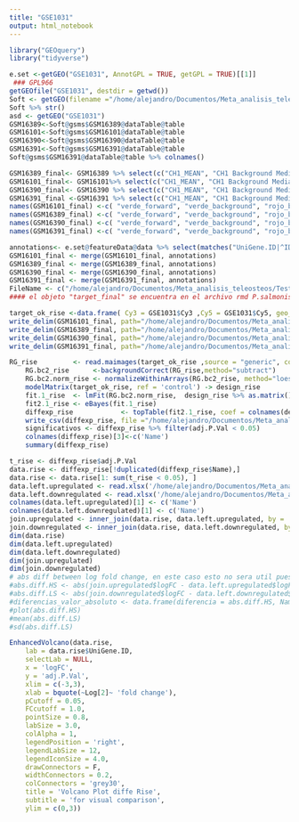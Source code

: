 ```yaml
---
title: "GSE1031"
output: html_notebook
---
```



```r
library("GEOquery")
library("tidyverse")
```

```r
e.set <-getGEO("GSE1031", AnnotGPL = TRUE, getGPL = TRUE)[[1]]
 ### GPL966 
getGEOfile("GSE1031", destdir = getwd())
Soft <- getGEO(filename ="/home/alejandro/Documentos/Meta_analisis_teleosteos/Test GSE1031/GSE1031.soft.gz")
Soft %>% str()
asd <- getGEO("GSE1031")
GSM16389<-Soft@gsms$GSM16389@dataTable@table
GSM16101<-Soft@gsms$GSM16101@dataTable@table
GSM16390<-Soft@gsms$GSM16390@dataTable@table
GSM16391<-Soft@gsms$GSM16391@dataTable@table
Soft@gsms$GSM16391@dataTable@table %>% colnames()
```


```r
GSM16389_final<- GSM16389 %>% select(c("CH1_MEAN", "CH1 Background Median", "CH2 Background Median", "CH2_MEAN", "ID_REF")) 
GSM16101_final<- GSM16101%>% select(c("CH1_MEAN", "CH1 Background Median", "CH2 Background Median", "CH2_MEAN", "ID_REF")) 
GSM16390_final<- GSM16390 %>% select(c("CH1_MEAN", "CH1 Background Median", "CH2 Background Median", "CH2_MEAN", "ID_REF")) 
GSM16391_final <-GSM16391 %>% select(c("CH1_MEAN", "CH1 Background Median", "CH2 Background Median", "CH2_MEAN", "ID_REF")) 
names(GSM16101_final) <-c( "verde_forward", "verde_background", "rojo_background","rojo_forward", "ID")
names(GSM16389_final) <-c( "verde_forward", "verde_background", "rojo_background","rojo_forward", "ID")
names(GSM16390_final) <-c( "verde_forward", "verde_background", "rojo_background","rojo_forward", "ID")
names(GSM16391_final) <-c( "verde_forward", "verde_background", "rojo_background","rojo_forward", "ID")

annotations<- e.set@featureData@data %>% select(matches("UniGene.ID|^ID$|GenBank.Accession"))
GSM16101_final <- merge(GSM16101_final, annotations)
GSM16389_final <- merge(GSM16389_final, annotations)
GSM16390_final <- merge(GSM16390_final, annotations)
GSM16391_final <- merge(GSM16391_final, annotations)
FileName <- c("/home/alejandro/Documentos/Meta_analisis_teleosteos/Test GSE1031/GSM16101.txt","/home/alejandro/Documentos/Meta_analisis_teleosteos/Test GSE1031/GSM16389.txt","/home/alejandro/Documentos/Meta_analisis_teleosteos/Test GSE1031/GSM16390.txt","/home/alejandro/Documentos/Meta_analisis_teleosteos/Test GSE1031/GSM16391.txt")
#### el objeto "target_final" se encuentra en el archivo rmd P.salmonis.rmd, y contiene los GSEs incluidos en el analisis

target_ok_rise <-data.frame( Cy3 = GSE1031$Cy3 ,Cy5 = GSE1031$Cy5, geo_accession = GSE1031$geo_accession, FileName)
write_delim(GSM16101_final, path="/home/alejandro/Documentos/Meta_analisis_teleosteos/Test GSE1031/GSM16101.txt", delim = "\t", na = "NA", append = FALSE)
write_delim(GSM16389_final, path="/home/alejandro/Documentos/Meta_analisis_teleosteos/Test GSE1031/GSM16389.txt", delim = "\t", na = "NA", append = FALSE)
write_delim(GSM16390_final, path="/home/alejandro/Documentos/Meta_analisis_teleosteos/Test GSE1031/GSM16390.txt", delim = "\t", na = "NA", append = FALSE)
write_delim(GSM16391_final, path="/home/alejandro/Documentos/Meta_analisis_teleosteos/Test GSE1031/GSM16391.txt", delim = "\t", na = "NA", append = FALSE)

```

```r
RG_rise         <- read.maimages(target_ok_rise ,source = "generic", columns = list(R= "rojo_forward" ,G= "verde_forward",Rb="rojo_background" ,Gb="verde_background"), annotation = c("UniGene ID", "ID", "GenBank Accession")) ### Dejar 3 anotaciones, "nombre de algo" sonda o gen y el ID.
    RG.bc2_rise      <-backgroundCorrect(RG_rise,method="subtract")
    RG.bc2.norm_rise <- normalizeWithinArrays(RG.bc2_rise, method="loess", weights = NULL, offset = 50)
    modelMatrix(target_ok_rise, ref = 'control') -> design_rise
    fit.1_rise  <- lmFit(RG.bc2.norm_rise,  design_rise %>% as.matrix())
    fit2.1_rise <- eBayes(fit.1_rise)
    diffexp_rise            <- topTable(fit2.1_rise, coef = colnames(design),confint = T, adjust.method="BH",sort.by = 'p', number=Inf)
    write_csv(diffexp_rise, file ="/home/alejandro/Documentos/Meta_analisis_teleosteos/Resultados_csv/diff_exp_Rise.csv")
    significativos <- diffexp_rise %>% filter(adj.P.Val < 0.05)
    colnames(diffexp_rise)[3]<-c('Name')
    summary(diffexp_rise)

```

```r
t_rise <- diffexp_rise$adj.P.Val
data.rise <- diffexp_rise[!duplicated(diffexp_rise$Name),]
data.rise <- data.rise[1: sum(t_rise < 0.05), ]
data.left.upregulated <- read.xlsx('/home/alejandro/Documentos/Meta_analisis_teleosteos/Meta_analisis/Rise-upregulated.xlsx',1)
data.left.downregulated <- read.xlsx('/home/alejandro/Documentos/Meta_analisis_teleosteos/Meta_analisis/Rise-down-regulated.xlsx',1)
colnames(data.left.upregulated)[1] <- c('Name')
colnames(data.left.downregulated)[1] <- c('Name')
join.upregulated <- inner_join(data.rise, data.left.upregulated, by = 'Name')
join.downregulated <- inner_join(data.rise, data.left.downregulated, by = 'Name')
dim(data.rise)
dim(data.left.upregulated)
dim(data.left.downregulated)
dim(join.upregulated)
dim(join.downregulated)
# abs diff between log fold change, en este caso esto no sera util puesto que los autores reportan solamente el mean fold change 
#abs.diff.HS <- abs(join.upregulated$logFC - data.left.upregulated$logFC)
#abs.diff.LS <- abs(join.downregulated$logFC - data.left.downregulated$)
#diferencias_valor_absoluto <- data.frame(diferencia = abs.diff.HS, Names = join.HS$Name)
#plot(abs.diff.HS)
#mean(abs.diff.LS)
#sd(abs.diff.LS)
```


```r
EnhancedVolcano(data.rise,
    lab = data.rise$UniGene.ID,
    selectLab = NULL,
    x = 'logFC',
    y = 'adj.P.Val',
    xlim = c(-3,3),
    xlab = bquote(~Log[2]~ 'fold change'),
    pCutoff = 0.05,
    FCcutoff = 1.0,
    pointSize = 0.8,
    labSize = 3.0,
    colAlpha = 1,
    legendPosition = 'right',
    legendLabSize = 12,
    legendIconSize = 4.0,
    drawConnectors = F,
    widthConnectors = 0.2,
    colConnectors = 'grey30',
    title = 'Volcano Plot diffe Rise',
    subtitle = 'for visual comparison',
    ylim = c(0,3)) 
```




